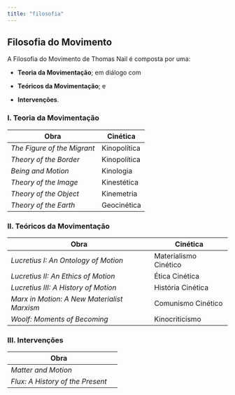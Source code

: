```yaml
---
title: "filosofia"
---
```


## Filosofia do Movimento {#sec-filosofia}

A Filosofia do Movimento de Thomas Nail é composta por uma:

-   **Teoria da Movimentação**; em diálogo com

-   **Teóricos da Movimentação**; e

-   **Intervenções**.

### I. Teoria da Movimentação

| Obra                        | Cinética     |
|-----------------------------|--------------|
| *The Figure of the Migrant* | Kinopolítica |
| *Theory of the Border*      | Kinopolítica |
| *Being and Motion*          | Kinologia    |
| *Theory of the Image*       | Kinestética  |
| *Theory of the Object*      | Kinemetria   |
| *Theory of the Earth*       | Geocinética  |

### II. Teóricos da Movimentação

| Obra                                        | Cinética              |
|---------------------------------------------|-----------------------|
| *Lucretius I: An Ontology of Motion*        | Materialismo Cinético |
| *Lucretius II: An Ethics of Motion*         | Ética Cinética        |
| *Lucretius III: A History of Motion*        | História Cinética     |
| *Marx in Motion: A New Materialist Marxism* | Comunismo Cinético    |
| *Woolf: Moments of Becoming*                | Kinocriticismo        |

### III. Intervenções

| Obra                             |     |
|----------------------------------|-----|
| *Matter and Motion*              |     |
| *Flux: A History of the Present* |     |
